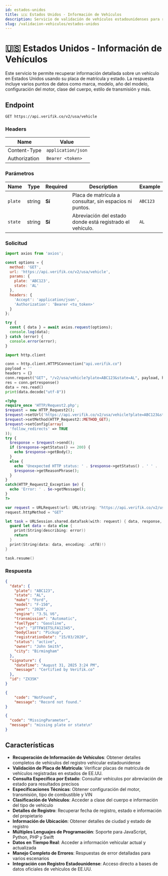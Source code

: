```yaml
---
id: estados-unidos
title: 🇺🇸 Estados Unidos - Información de Vehículos
description: Servicio de validación de vehículos estadounidenses para recuperar información vehicular usando placa de matrícula y estado
slug: /validacion-vehiculos/estados-unidos
---
```



# 🇺🇸 Estados Unidos - Información de Vehículos

Este servicio te permite recuperar información detallada sobre un vehículo en Estados Unidos usando su placa de matrícula y estado. La respuesta incluye varios puntos de datos como marca, modelo, año del modelo, configuración del motor, clase del cuerpo, estilo de transmisión y más.

## Endpoint

```
GET https://api.verifik.co/v2/usa/vehicle
```

### Headers

| Name          | Value              |
| ------------- | ------------------ |
| Content-Type  | `application/json` |
| Authorization | `Bearer <token>`   |

### Parámetros

| Name | Type | Required | Description | Example |
| ---- | ---- | -------- | ----------- | ------- |
| `plate` | string | **Sí** | Placa de matrícula a consultar, sin espacios ni puntos. | `ABC123` |
| `state` | string | **Sí** | Abreviación del estado donde está registrado el vehículo. | `AL` |

### Solicitud

<Tabs>
  <TabItem value="javascript" label="JavaScript">

```javascript
import axios from 'axios';

const options = {
  method: 'GET',
  url: 'https://api.verifik.co/v2/usa/vehicle',
  params: {
    plate: 'ABC123',
    state: 'AL'
  },
  headers: {
    'Accept': 'application/json',
    'Authorization': 'Bearer <tu_token>'
  }
};

try {
  const { data } = await axios.request(options);
  console.log(data);
} catch (error) {
  console.error(error);
}
```

  </TabItem>
  <TabItem value="python" label="Python">

```python
import http.client

conn = http.client.HTTPSConnection("api.verifik.co")
payload = ''
headers = {}
conn.request("GET", "/v2/usa/vehicle?plate=ABC123&state=AL", payload, headers)
res = conn.getresponse()
data = res.read()
print(data.decode("utf-8"))
```

  </TabItem>
  <TabItem value="php" label="PHP">

```php
<?php
require_once 'HTTP/Request2.php';
$request = new HTTP_Request2();
$request->setUrl('https://api.verifik.co/v2/usa/vehicle?plate=ABC123&state=AL');
$request->setMethod(HTTP_Request2::METHOD_GET);
$request->setConfig(array(
  'follow_redirects' => TRUE
));
try {
  $response = $request->send();
  if ($response->getStatus() == 200) {
    echo $response->getBody();
  }
  else {
    echo 'Unexpected HTTP status: ' . $response->getStatus() . ' ' .
    $response->getReasonPhrase();
  }
}
catch(HTTP_Request2_Exception $e) {
  echo 'Error: ' . $e->getMessage();
}
?>
```

  </TabItem>
  <TabItem value="swift" label="Swift">

```swift
var request = URLRequest(url: URL(string: "https://api.verifik.co/v2/usa/vehicle?plate=ABC123&state=AL")!,timeoutInterval: Double.infinity)
request.httpMethod = "GET"

let task = URLSession.shared.dataTask(with: request) { data, response, error in 
  guard let data = data else {
    print(String(describing: error))
    return
  }
  print(String(data: data, encoding: .utf8)!)
}

task.resume()
```

  </TabItem>
</Tabs>

### Respuesta

<Tabs>
  <TabItem value="200" label="200">

```json
{
  "data": {
    "plate": "ABC123",
    "state": "AL",
    "make": "Ford",
    "model": "F-150",
    "year": "2020",
    "engine": "3.5L V6",
    "transmission": "Automatic",
    "fuelType": "Gasoline",
    "vin": "1FTFW1ET5LFA12345",
    "bodyClass": "Pickup",
    "registrationDate": "15/03/2020",
    "status": "active",
    "owner": "John Smith",
    "city": "Birmingham"
  },
  "signature": {
    "dateTime": "August 31, 2025 3:24 PM",
    "message": "Certified by Verifik.co"
  },
  "id": "ZX35K"
}
```

  </TabItem>
  <TabItem value="404" label="404">

```json
{
    "code": "NotFound",
    "message": "Record not found."
}
```

  </TabItem>
  <TabItem value="409" label="409">

```json
{
  "code": "MissingParameter",
  "message": "missing plate or state\n"
}
```

  </TabItem>
</Tabs>

## Características

- **Recuperación de Información de Vehículos**: Obtener detalles completos de vehículos del registro vehicular estadounidense
- **Validación de Placa de Matrícula**: Verificar placas de matrícula de vehículos registradas en estados de EE.UU.
- **Consulta Específica por Estado**: Consultar vehículos por abreviación de estado para resultados precisos
- **Especificaciones Técnicas**: Obtener configuración del motor, transmisión, tipo de combustible y VIN
- **Clasificación de Vehículos**: Acceder a clase del cuerpo e información del tipo de vehículo
- **Detalles de Registro**: Recuperar fecha de registro, estado e información del propietario
- **Información de Ubicación**: Obtener detalles de ciudad y estado de registro
- **Múltiples Lenguajes de Programación**: Soporte para JavaScript, Python, PHP y Swift
- **Datos en Tiempo Real**: Acceder a información vehicular actual y actualizada
- **Manejo Completo de Errores**: Respuestas de error detalladas para varios escenarios
- **Integración con Registro Estadounidense**: Acceso directo a bases de datos oficiales de vehículos de EE.UU.
